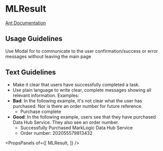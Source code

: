 
# MLResult

[Ant Documentation](https://3x.ant.design/components/result)

## Usage Guidelines
Use Modal for to communicate to the user confirmation/success or error messages without leaving the main page

## Text Guidelines
* Make it clear that users have successfully completed a task.
* Use plain language to write clear, complete messages showing all relevant information. 
Examples:
* **Bad**: In the following example, it's not clear what the user has purchased. Nor is there an order number for future reference.
  * Purchase complete
* **Good**: In the following example, users see that they have purchased Data Hub Service. They also see an order number.
  * Successfully Purchased MarkLogic Data Hub Service
  * Order number: 202055579813432


<PropsPanels of={[
  MLResult,
]} />
